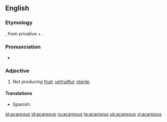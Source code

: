 ==English==

===Etymology===
{{etyl|grc|en}} {{term|ἄκαρπος||fruitless|tr=akarpos|lang=grc}}, from privative {{term|ἀ-|lang=grc}} + {{term|καρπός||fruit|tr=karpos|lang=grc}}.

===Pronunciation===
* {{IPA|/eɪ.ˈkɑɹ.pəs/}}

===Adjective===
{{en-adj|-}}

# {{context|botany}} Not producing [[fruit]]; [[unfruitful]]; [[sterile]].

====Translations====
{{trans-top|not producing fruit}}
* Spanish: {{t+|es|acarpo}}
{{trans-mid}}
{{trans-bottom}}

[[et:acarpous]]
[[id:acarpous]]
[[ru:acarpous]]
[[ta:acarpous]]
[[uk:acarpous]]
[[vi:acarpous]]